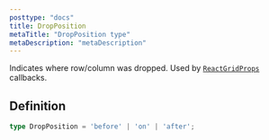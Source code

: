 ```yaml
---
posttype: "docs"
title: DropPosition
metaTitle: "DropPosition type"
metaDescription: "metaDescription"
---
```


Indicates where row/column was dropped. Used by [`ReactGridProps`](link) callbacks.

## Definition

```ts
type DropPosition = 'before' | 'on' | 'after';
```